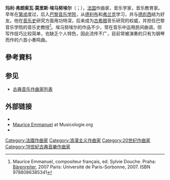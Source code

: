 {{NoteTA
|1=zh-hans:埃马努埃尔; zh-hant:埃瑪紐耶爾
}}

{{Infobox classical
|中文名       = 莫里斯·埃马努埃尔
|画像         = Maurice_Emmanuel_1920.jpg
|附注         = 1920年的埃马努埃尔
|原文名       = Marie Francois Maurice Emmanuel 
|国别         = 法国
|出生日期     = {{birth date|1862|5|2}}
|出生地       = 奥布河畔巴尔
|逝世日期     = {{death date and age|1938|12|14|1862|5|2}}
|逝世地       = 巴黎
|所属时期     = 浪漫主义，20世纪
|所属乐派     =
|擅长作品类型 = 管弦乐，钢琴曲
|代表作       = 两部交响曲，六首钢琴小奏鸣曲
|师从         = [[德利布|德利布]]，[[弗兰克|弗兰克]]
|学生         = [[梅西安|梅西安]]，[[华金·罗德里戈|罗德里戈]]，[[迪蒂耶|迪蒂耶]]
|官方网站     =
}}

'''玛利·弗朗索瓦·莫里斯·埃马努埃尔'''（{{lang-fr|Marie François Maurice Emmanuel}}；{{bd|1862年|5月2日|1938年|12月14日}}），[[法国|法国]]作曲家，音乐学家，音乐教育家。早年在[[第戎|第戎]]度过，后入[[巴黎音乐学院|巴黎音乐学院]]，从[[德利布|德利布]]和[[弗兰克|弗兰克]]学习，并与[[德彪西|德彪西]]结为好友。他在[[音乐史|音乐史]]研究方面用功特深，后来成为[[古希腊|古希腊]]音乐研究的权威，并担任巴黎音乐学院的音乐史教授<ref>Maurice Emmanuel, compositeur français, ed. Sylvie Douche. Praha: [[貝倫賴特出版社|Bärenreiter]], 2007 Paris: Université de Paris-Sorbonne, 2007. ISBN 9788086385341 </ref>。埃马努埃尔的作品不少，常在音乐中运用民间曲调，但写作技巧比较简单，也缺乏个人特色，因此流传不广，目前常被演奏的只有为钢琴而作的六首小奏鸣曲。

== 參考資料 ==
<references/>

== 参见 ==
* [[古典音乐作曲家列表|古典音乐作曲家列表]]

== 外部链接 ==
{{Commons category-inline}}
* {{Official website|http://mauriceemmanuel.fr/}}{{in lang|fr}}
* [http://www.musicologie.org/Biographies/e/emmanuel_maurice.html Maurice Emmanuel] {{Wayback|url=http://www.musicologie.org/Biographies/e/emmanuel_maurice.html |date=20181204062740 }} at Musicologie.org {{fr icon}}
* {{IMSLP|id=Emmanuel, Maurice}}

{{Authority control}}

{{DEFAULTSORT:Emmanuel, Maurice}}
[[Category:法國作曲家|Category:法國作曲家]]
[[Category:浪漫主义作曲家|Category:浪漫主义作曲家]]
[[Category:20世纪作曲家|Category:20世纪作曲家]]
[[Category:19世紀古典音樂作曲家|Category:19世紀古典音樂作曲家]]